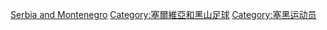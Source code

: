 [[Category:各国足球运动员|Serbia and Montenegro]]
[[Category:塞爾維亞和黑山足球|Category:塞爾維亞和黑山足球]]
[[Category:塞黑运动员|Category:塞黑运动员]]